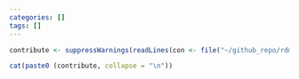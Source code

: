 ```yaml
---
categories: []
tags: []
---
```



```r
contribute <- suppressWarnings(readLines(con <- file("~/github_repo/rdm_promotion/contribute.md")))

cat(paste0 (contribute, collapse = "\n"))
```
